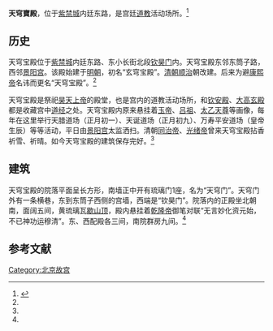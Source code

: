 {{noteTA
|1=zh-hans:乾东五所; zh-hant:乾東五所;
}}
'''天穹寶殿'''，位于[[紫禁城|紫禁城]]内廷东路，是宫廷[[道教|道教]]活动场所。<ref name=tianqiong>{{Cite web |url=http://www.dpm.org.cn/www_oldweb/China/phoweb/BuildingPage/7/B3262.htm |title=天穹宝殿，故宫博物院，于2013-10-21查阅 |access-date=2013-10-21 |archive-date=2015-09-23 |archive-url=https://web.archive.org/web/20150923223847/http://www.dpm.org.cn/www_oldweb/China/phoweb/BuildingPage/7/B3262.htm |dead-url=yes }}</ref>

==历史==
天穹宝殿位于[[紫禁城|紫禁城]]内廷东路、东小长街北段[[钦昊门|钦昊门]]内。天穹宝殿东邻东筒子路，西邻[[景阳宫|景阳宫]]。该殿始建于[[明朝|明朝]]，初名“玄穹宝殿”。[[清朝|清朝]][[顺治|顺治]]朝改建。后来为避[[康熙帝|康熙帝]]名讳而更名“天穹宝殿”。<ref name=tianqiong/>

天穹宝殿是祭祀[[昊天上帝|昊天上帝]]的殿堂，也是宫内的道教活动场所，和[[钦安殿|钦安殿]]、[[大高玄殿|大高玄殿]]都是收藏宫中[[道经|道经]]之处。天穹宝殿内原来悬挂着[[玉帝|玉帝]]、[[吕祖|吕祖]]、[[太乙天尊|太乙天尊]]等画像，每年在这里举行天腊道场（正月初一）、天诞道场（正月初九）、万寿平安道场（皇帝生辰）等等活动，平日由[[景阳宫|景阳宫]]太监洒扫。清朝[[同治帝|同治帝]]、[[光绪帝|光绪帝]]曾来天穹宝殿拈香祈雪、祈晴。如今天穹宝殿的建筑保存完好。<ref name=tianqiong/>

==建筑==
天穹宝殿的院落平面呈长方形，南墙正中开有琉璃门1座，名为“天穹门”。天穹门外有一条横巷，东到东筒子西侧的宫墙，西端是“钦昊门”。院落内的正殿坐北朝南，面阔五间，黄琉璃瓦[[歇山顶|歇山顶]]，殿内悬挂着[[乾隆帝|乾隆帝]]御笔对联“无言妙化资元始，不已神功运穆清”。东、西配殿各三间，南院群房九间。<ref name=tianqiong/>

==参考文献==
{{reflist}}

{{Geographic Location
|西北 = [[乾东五所|乾东五所]]
|北 =[[乾东五所|乾东五所]]
|東北 =[[宁寿宫花园|宁寿宫花园]]
|西 = [[景阳宫|景阳宫]]
|中央 = <BIG>'''天穹宝殿'''</BIG>
|東 = [[宁寿宫花园|宁寿宫花园]]
|西南 = [[永和宫|永和宫]]
|南 =[[果房_(北京故宫)|南果房]]、[[祭神库_(北京故宫)|祭神库]]
|東南 =[[宁寿宫花园|宁寿宫花园]]
}}

[[Category:北京故宫|Category:北京故宫]]